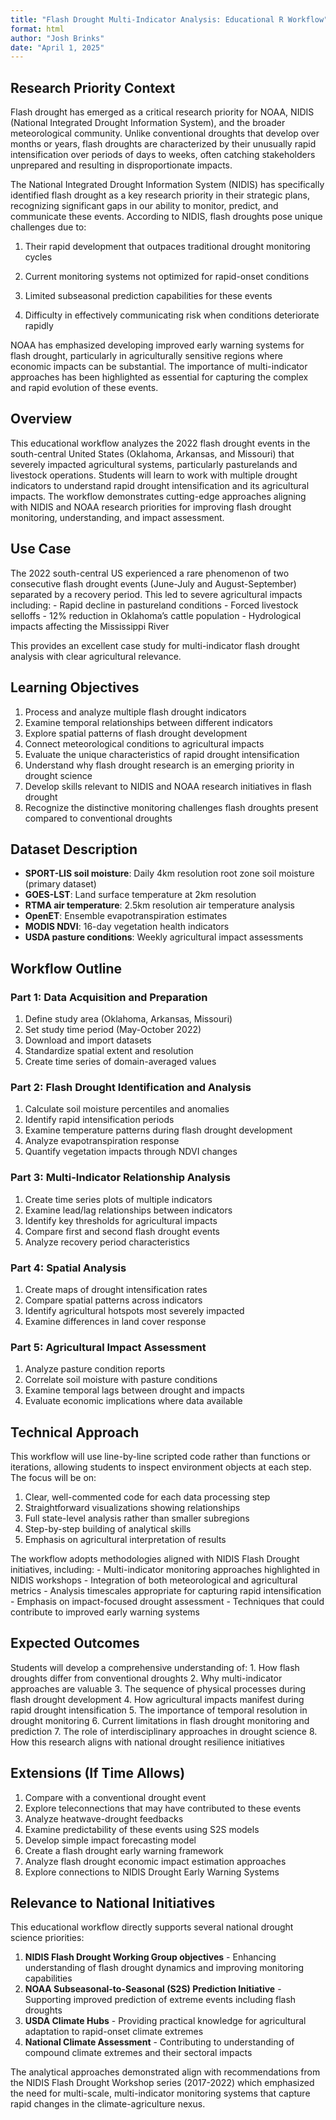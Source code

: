 ```yaml
---
title: "Flash Drought Multi-Indicator Analysis: Educational R Workflow"
format: html
author: "Josh Brinks"
date: "April 1, 2025"
---
```


## Research Priority Context

Flash drought has emerged as a critical research priority for NOAA, NIDIS (National Integrated Drought Information System), and the broader meteorological community. Unlike conventional droughts that develop over months or years, flash droughts are characterized by their unusually rapid intensification over periods of days to weeks, often catching stakeholders unprepared and resulting in disproportionate impacts.

The National Integrated Drought Information System (NIDIS) has specifically identified flash drought as a key research priority in their strategic plans, recognizing significant gaps in our ability to monitor, predict, and communicate these events. According to NIDIS, flash droughts pose unique challenges due to:

1. Their rapid development that outpaces traditional drought monitoring cycles

2. Current monitoring systems not optimized for rapid-onset conditions

3. Limited subseasonal prediction capabilities for these events

4. Difficulty in effectively communicating risk when conditions deteriorate rapidly


NOAA has emphasized developing improved early warning systems for flash drought, particularly in agriculturally sensitive regions where economic impacts can be substantial. The importance of multi-indicator approaches has been highlighted as essential for capturing the complex and rapid evolution of these events.

## Overview

This educational workflow analyzes the 2022 flash drought events in the south-central United States (Oklahoma, Arkansas, and Missouri) that severely impacted agricultural systems, particularly pasturelands and livestock operations. Students will learn to work with multiple drought indicators to understand rapid drought intensification and its agricultural impacts. The workflow demonstrates cutting-edge approaches aligning with NIDIS and NOAA research priorities for improving flash drought monitoring, understanding, and impact assessment.

## Use Case

The 2022 south-central US experienced a rare phenomenon of two consecutive flash drought events (June-July and August-September) separated by a recovery period. This led to severe agricultural impacts including:
- Rapid decline in pastureland conditions
- Forced livestock selloffs
- 12% reduction in Oklahoma's cattle population
- Hydrological impacts affecting the Mississippi River

This provides an excellent case study for multi-indicator flash drought analysis with clear agricultural relevance.

## Learning Objectives

1. Process and analyze multiple flash drought indicators
2. Examine temporal relationships between different indicators
3. Explore spatial patterns of flash drought development
4. Connect meteorological conditions to agricultural impacts
5. Evaluate the unique characteristics of rapid drought intensification
6. Understand why flash drought research is an emerging priority in drought science
7. Develop skills relevant to NIDIS and NOAA research initiatives in flash drought
8. Recognize the distinctive monitoring challenges flash droughts present compared to conventional droughts

## Dataset Description

- **SPORT-LIS soil moisture**: Daily 4km resolution root zone soil moisture (primary dataset)
- **GOES-LST**: Land surface temperature at 2km resolution
- **RTMA air temperature**: 2.5km resolution air temperature analysis
- **OpenET**: Ensemble evapotranspiration estimates
- **MODIS NDVI**: 16-day vegetation health indicators
- **USDA pasture conditions**: Weekly agricultural impact assessments

## Workflow Outline

### Part 1: Data Acquisition and Preparation
1. Define study area (Oklahoma, Arkansas, Missouri)
2. Set study time period (May-October 2022)
3. Download and import datasets
4. Standardize spatial extent and resolution
5. Create time series of domain-averaged values

### Part 2: Flash Drought Identification and Analysis
1. Calculate soil moisture percentiles and anomalies
2. Identify rapid intensification periods
3. Examine temperature patterns during flash drought development
4. Analyze evapotranspiration response
5. Quantify vegetation impacts through NDVI changes

### Part 3: Multi-Indicator Relationship Analysis
1. Create time series plots of multiple indicators
2. Examine lead/lag relationships between indicators
3. Identify key thresholds for agricultural impacts
4. Compare first and second flash drought events
5. Analyze recovery period characteristics

### Part 4: Spatial Analysis
1. Create maps of drought intensification rates
2. Compare spatial patterns across indicators
3. Identify agricultural hotspots most severely impacted
4. Examine differences in land cover response

### Part 5: Agricultural Impact Assessment
1. Analyze pasture condition reports
2. Correlate soil moisture with pasture conditions
3. Examine temporal lags between drought and impacts
4. Evaluate economic implications where data available

## Technical Approach

This workflow will use line-by-line scripted code rather than functions or iterations, allowing students to inspect environment objects at each step. The focus will be on:

1. Clear, well-commented code for each data processing step
2. Straightforward visualizations showing relationships
3. Full state-level analysis rather than smaller subregions
4. Step-by-step building of analytical skills
5. Emphasis on agricultural interpretation of results

The workflow adopts methodologies aligned with NIDIS Flash Drought initiatives, including:
- Multi-indicator monitoring approaches highlighted in NIDIS workshops
- Integration of both meteorological and agricultural metrics
- Analysis timescales appropriate for capturing rapid intensification
- Emphasis on impact-focused drought assessment
- Techniques that could contribute to improved early warning systems

## Expected Outcomes

Students will develop a comprehensive understanding of:
1. How flash droughts differ from conventional droughts
2. Why multi-indicator approaches are valuable
3. The sequence of physical processes during flash drought development
4. How agricultural impacts manifest during rapid drought intensification
5. The importance of temporal resolution in drought monitoring
6. Current limitations in flash drought monitoring and prediction
7. The role of interdisciplinary approaches in drought science
8. How this research aligns with national drought resilience initiatives

## Extensions (If Time Allows)

1. Compare with a conventional drought event
2. Explore teleconnections that may have contributed to these events
3. Analyze heatwave-drought feedbacks
4. Examine predictability of these events using S2S models
5. Develop simple impact forecasting model
6. Create a flash drought early warning framework
7. Analyze flash drought economic impact estimation approaches
8. Explore connections to NIDIS Drought Early Warning Systems

## Relevance to National Initiatives

This educational workflow directly supports several national drought science priorities:

1. **NIDIS Flash Drought Working Group objectives** - Enhancing understanding of flash drought dynamics and improving monitoring capabilities
2. **NOAA Subseasonal-to-Seasonal (S2S) Prediction Initiative** - Supporting improved prediction of extreme events including flash droughts
3. **USDA Climate Hubs** - Providing practical knowledge for agricultural adaptation to rapid-onset climate extremes
4. **National Climate Assessment** - Contributing to understanding of compound climate extremes and their sectoral impacts

The analytical approaches demonstrated align with recommendations from the NIDIS Flash Drought Workshop series (2017-2022) which emphasized the need for multi-scale, multi-indicator monitoring systems that capture rapid changes in the climate-agriculture nexus.
